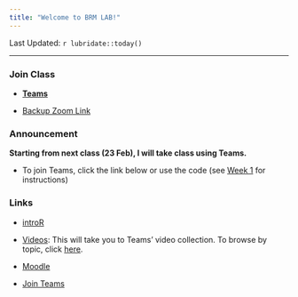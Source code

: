 ```yaml
---
title: "Welcome to BRM LAB!"
---
```

Last Updated: `r lubridate::today()`

-------------------------------------------------

### Join Class

- [**Teams**](https://teams.microsoft.com/dl/launcher/launcher.html?url=%2F_%23%2Fl%2Fmeetup-join%2F19%3A74dc309fc8aa4e6cbd97f6fbd7ab8e0b%40thread.tacv2%2F1613646449626%3Fcontext%3D%257B%2522Tid%2522%253A%2522b3e38b18-ba39-42b1-ac1a-3725b548a1ba%2522%252C%2522Oid%2522%253A%2522e029f01e-2938-4362-afb4-79f8fd9d06e4%2522%257D%26anon%3Dtrue&type=meetup-join&deeplinkId=4b704bc3-c674-431a-b52c-31ffe6801f22&directDl=true&msLaunch=true&enableMobilePage=true&suppressPrompt=true)

- [Backup Zoom Link](https://videoconf-colibri.zoom.us/j/83732635452?pwd=UjJPRVZvNU02d1UzUTB4bTA3Vm0xUT09) 


### Announcement

**Starting from next class (23 Feb), I will take class using Teams.**

  - To join Teams, click the link below or use the code (see [Week 1](https://brmlab2021.netlify.app/week1.html) for instructions)


### Links

- [introR](https://af-ucp.courses/introR/)

- [Videos](https://teams.microsoft.com/_#/school/tab::5ec7f989-76d9-4c9b-b67c-e66a2b2ed5a0/General?threadId=19:74dc309fc8aa4e6cbd97f6fbd7ab8e0b@thread.tacv2&ctx=channel): This will take you to Teams' video collection. To browse by topic, click [here](https://brmlab2021.netlify.app/videos.html).



- [Moodle](https://moodle.lisboa.ucp.pt/login/index.php)

- [Join Teams](https://teams.microsoft.com/l/channel/19%3a74dc309fc8aa4e6cbd97f6fbd7ab8e0b%40thread.tacv2/General?groupId=3d9f17cf-cbb9-4156-aca7-da2eb5feaa16&tenantId=b3e38b18-ba39-42b1-ac1a-3725b548a1ba)





